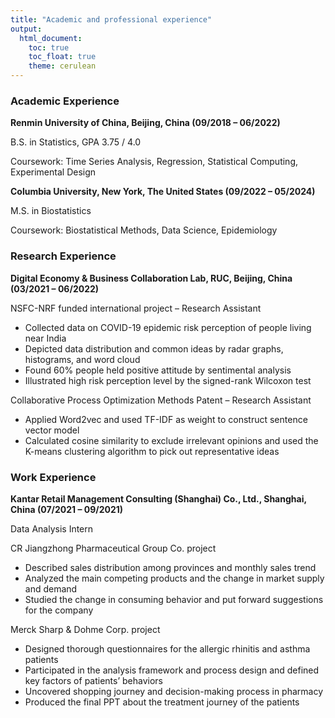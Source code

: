 ```yaml
---
title: "Academic and professional experience"
output: 
  html_document:
    toc: true
    toc_float: true
    theme: cerulean
---
```


### Academic Experience

**Renmin University of China, Beijing, China   (09/2018 – 06/2022) **

B.S. in Statistics, GPA 3.75 / 4.0

Coursework: Time Series Analysis, Regression, Statistical Computing, Experimental Design

**Columbia University, New York, The United States   (09/2022 – 05/2024)**

M.S. in Biostatistics

Coursework: Biostatistical Methods, Data Science, Epidemiology

### Research Experience

**Digital Economy & Business Collaboration Lab, RUC, Beijing, China   (03/2021 – 06/2022)**

NSFC-NRF funded international project – Research Assistant

-	Collected data on COVID-19 epidemic risk perception of people living near India
-	Depicted data distribution and common ideas by radar graphs, histograms, and word cloud 
-	Found 60% people held positive attitude by sentimental analysis
-	Illustrated high risk perception level by the signed-rank Wilcoxon test

Collaborative Process Optimization Methods Patent – Research Assistant

-	Applied Word2vec and used TF-IDF as weight to construct sentence vector model
-	Calculated cosine similarity to exclude irrelevant opinions and used the K-means clustering algorithm to pick out representative ideas

### Work Experience

**Kantar Retail Management Consulting (Shanghai) Co., Ltd., Shanghai, China   (07/2021 – 09/2021)**

Data Analysis Intern

CR Jiangzhong Pharmaceutical Group Co. project

-	Described sales distribution among provinces and monthly sales trend
-	Analyzed the main competing products and the change in market supply and demand
-	Studied the change in consuming behavior and put forward suggestions for the company

Merck Sharp & Dohme Corp. project

-	Designed thorough questionnaires for the allergic rhinitis and asthma patients
-	Participated in the analysis framework and process design and defined key factors of patients’ behaviors
-	Uncovered shopping journey and decision-making process in pharmacy
-	Produced the final PPT about the treatment journey of the patients
